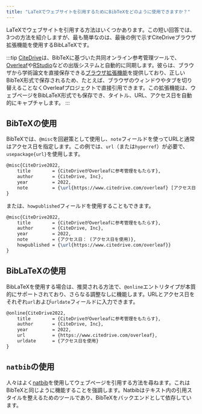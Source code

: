 ```yaml
---
title: "LaTeXでウェブサイトを引用するためにBibTeXをどのように使用できますか？"
---
```



LaTeXでウェブサイトを引用する方法はいくつかあります。この短い回答では、3つの方法を紹介しますが、最も簡単なのは、最後の例で示すCiteDriveブラウザ拡張機能を使用するBibLaTeXです。

<CiteDrive />

:::tip
[CiteDrive](https://www.citedrive.com/)は、BibTeXに基づいた共同オンライン参考管理ツールで、[Overleaf](https://www.overleaf.com/blog/citedrive-easy-reference-management-for-overleaf)や[RStudio](https://citedrive.medium.com/bibliography-management-in-r-markdown-with-citedrive-and-rstudio-2585699dd619)などの出版システムと自動的に同期します。彼らは、ブラウザから学術論文を直接保存できる[ブラウザ拡張機能](https://citedrive.medium.com/the-citedrive-companion-for-overleaf-and-rstudio-d8022adb9370)を提供しており、正しいBibTeX形式で保存されるため、たとえば、ブラウザのウィンドウやタブを切り替えることなくOverleafプロジェクトで直接引用できます。この拡張機能は、ウェブページをBibLaTeX形式でも保存でき、タイトル、URL、アクセス日を自動的にキャプチャします。
:::

## BibTeXの使用

BibTeXでは、`@misc`を回避策として使用し、`note`フィールドを使ってURLと通常はアクセス日を指定します。この例では、`url`（または`hyperref`）が必要で、`usepackage{url}`を使用します。

```latex
@misc{CiteDrive2022,
	title        = {CiteDriveがOverleafに参考管理をもたらす},
	author       = {CiteDrive, Inc},
	year         = 2022,
	note         = {\url{https://www.citedrive.com/overleaf} [アクセス日： (アクセス日を使用)]}
}
```

または、`howpublished`フィールドを使用することもできます。

```latex
@misc{CiteDrive2022,
	title        = {CiteDriveがOverleafに参考管理をもたらす},
	author       = {CiteDrive, Inc},
	year         = 2022,
	note         = {アクセス日： (アクセス日を使用)},
	howpublished = {\url{https://www.citedrive.com/overleaf}}
}
```

## BibLaTeXの使用

BibLaTeXを使用する場合は、推奨される方法で、`@online`エントリタイプが本質的にサポートされており、さらなる調整なしに機能します。URLとアクセス日をそれぞれ`url`および`urldate`フィールドに入力できます。

```latex
@online{CiteDrive2022,
	title        = {CiteDriveがOverleafに参考管理をもたらす},
	author       = {CiteDrive, Inc},
	year         = 2022,
	url          = {https://www.citedrive.com/overleaf},
	urldate      = {アクセス日を使用}
}
```

## `natbib`の使用

人々はよく[natbib](/natbib)を使用してウェブページを引用する方法を尋ねます。これはBibTeXと同じように機能することを強調します。Natbibはテキスト内の引用スタイルを整えるためのツールであり、BibTeXをバックエンドとして依存しています。
